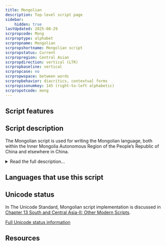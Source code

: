 ```yaml
---
title: Mongolian
description: Top-level script page
sidebar:
    hidden: true
lastUpdated: 2025-08-29
scrpropcode: Mong
scrproptype: alphabet
scrpropname: Mongolian
scrpropshortname: Mongolian script
scrpropstatus: Current
scrpropregion: Central Asian
scrpropdirection: vertical (LTR)
scrpropbaseline: vertical
scrpropcase: no
scrpropwspace: between words
scrpropbehavior: diacritics, contextual forms
scrpropisonumkey: 145 (right-to-left alphabetic)
scrpropotcode: mong
---
```



## Script features

<ScriptInfo />

## Script description

The Mongolian script is used for writing the Mongolian language, both within the Inner Mongolia Autonomous Region of the People’s Republic of China and elsewhere in China.

<details>
<summary>Read the full description...</summary>In the Mongolian People's Republic (Outer Mongolia), the traditional script was replaced by a Cyrillic orthography since the early 1940s, but revived in the 1990s, so that both scripts are now used in tandem.

Mongolian writing was derived from the Uighur script, a descendent of Sogdian Aramaic, during the reign of Genghis Khan in the 13th century. The script is written in vertical columns running from left to right. Some modern texts write horizontally from left to right; in these cases each letter is also rotated 90° to retain its original orientation with respect to the orientation of the line of text.

There are 8 vowel and 27 consonant letters in the script. Each letter has three letter forms for use in initial, medial, and final position in a word (with some exceptions; some letters can only be used in two positions so only have two forms). Some letters also have variant forms which can be used if the writer deems it more aesthetically desirable in the context of the surrounding letters.

Script-specific punctuation marks are used, including a full stop, a comma, and two symbols to mark the beginning and end of a passage. A set of digits from 0-9, derived from the Tibetan digits, is used.

There are four other scripts which are derived from and closely related to Mongolian. These are the Galik, Todo (or "clear script"), Manchu and Sibe scripts.
</details>

## Languages that use this script

<WsList script='Mong' wsMax='5' />

## Unicode status

In The Unicode Standard, Mongolian script implementation is discussed in [Chapter 13 South and Central Asia-II: Other Modern Scripts](http://www.unicode.org/versions/latest/ch13.pdf).


[Full Unicode status information](/scrlang/unicode/mong-unicode)

## Resources

<ScriptResources detailSummary='seemore' />

